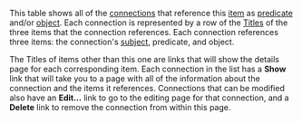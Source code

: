 <!-- Copyright (c)  2010  Glen E. Ivey
     Permission is granted to copy, distribute and/or modify this document
     under the terms of the GNU Free Documentation License, Version 1.3;
     with no Invariant Sections, no Front-Cover Texts, and no Back-Cover Texts.
     A copy of the license is in the file COPYING.DOCUMENTATION
  -->
This table shows all of the [http://wiki.wontology.org/wiki/help.php?title=WmHelp:GlossaryAtoO#anchor_Connection connections] that reference this [http://wiki.wontology.org/wiki/help.php?title=WmHelp:GlossaryAtoO#anchor_Item item] as [http://wiki.wontology.org/wiki/help.php?title=WmHelp:GlossaryAtoO#anchor_Predicate predicate] and/or [http://wiki.wontology.org/wiki/help.php?title=WmHelp:GlossaryAtoO#anchor_Object object].  Each connection is represented by a row of the [http://wiki.wontology.org/wiki/help.php?title=WmHelp:GlossaryPtoZ#anchor_Title Titles] of the three items that the connection references.  Each connection references three items: the connection's [http://wiki.wontology.org/wiki/help.php?title=WmHelp:GlossaryAtoO#anchor_Subject subject], predicate, and object.

The Titles of items other than this one are links that will show the details page for each corresponding item.  Each connection in the list has a '''Show''' link that will take you to a page with all of the information about the connection and the items it references.  Connections that can be modified also have an '''Edit...''' link to go to the editing page for that connection, and a '''Delete''' link to remove the connection from within this page.
